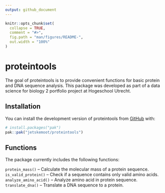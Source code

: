 ```yaml
---
output: github_document
---
```


<!-- README.md is generated from README.Rmd. Please edit that file -->

```r
knitr::opts_chunk$set(
  collapse = TRUE,
  comment = "#>",
  fig.path = "man/figures/README-",
  out.width = "100%"
)
```

# proteintools

<!-- badges: start -->
<!-- badges: end -->

The goal of proteintools is to provide convenient functions for basic protein and DNA sequence analysis. This package was developed as part of a data science for biology 2 portfolio project at Hogeschool Utrecht.

## Installation

You can install the development version of proteintools from [GitHub](https://github.com/) with:

``` r
# install.packages("pak")
pak::pak("jetskemoot/proteintools")
```

## Functions

The package currently includes the following functions:

`protein_mass()` – Calculate the molecular mass of a protein sequence.    
`is_valid_protein()` –  Check if a sequence contains only valid amino acids.   
`analyze_amino_acid()` – Analyze amino acid in protein sequence.    
`translate_dna()` – Translate a DNA sequence to a protein.    
